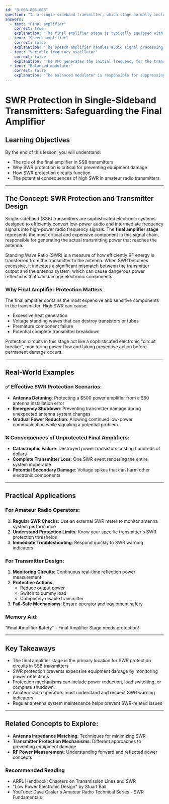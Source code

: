 ```yaml
---
id: "B-003-006-008"
question: "In a single-sideband transmitter, which stage normally includes a circuit providing protection from excessive SWR?"
answers:
  - text: "Final amplifier"
    correct: true
    explanation: "The final amplifier stage is typically equipped with SWR protection circuits because it represents the most expensive and vulnerable component in the transmitter. These protection circuits monitor the reflected power and can reduce output power, switch to a dummy load, or completely shut down the transmitter if the SWR becomes dangerously high, preventing potential damage to the expensive RF power transistors or tubes."
  - text: "Speech amplifier"
    correct: false
    explanation: "The speech amplifier handles audio signal processing and amplification, and is not responsible for RF power or antenna system protection. Its low-power electronic components would not typically include SWR protection circuits, as these are primarily concerned with signal voltage and current levels in the audio frequency range."
  - text: "Variable frequency oscillator"
    correct: false
    explanation: "The VFO generates the initial frequency for the transmitter and operates at very low power levels. It is not directly connected to the antenna system and would not require SWR protection. Its primary function is frequency generation, not power output or antenna matching."
  - text: "Balanced modulator"
    correct: false
    explanation: "The balanced modulator is responsible for suppressing the carrier and generating the single sideband signal. It operates at low power levels in the intermediate frequency (IF) stage and is not directly connected to the antenna system. SWR protection is not a function of this circuit."
---
```


# SWR Protection in Single-Sideband Transmitters: Safeguarding the Final Amplifier

## Learning Objectives
By the end of this lesson, you will understand:
- The role of the final amplifier in SSB transmitters
- Why SWR protection is critical for preventing equipment damage
- How SWR protection circuits function
- The potential consequences of high SWR in amateur radio transmitters

---

## The Concept: SWR Protection and Transmitter Design

Single-sideband (SSB) transmitters are sophisticated electronic systems designed to efficiently convert low-power audio and intermediate frequency signals into high-power radio frequency signals. The **final amplifier stage** represents the most critical and expensive component in this signal chain, responsible for generating the actual transmitting power that reaches the antenna.

Standing Wave Ratio (SWR) is a measure of how efficiently RF energy is transferred from the transmitter to the antenna. When SWR becomes excessive, it indicates a significant mismatch between the transmitter output and the antenna system, which can cause dangerous power reflections that can damage electronic components.

### Why Final Amplifier Protection Matters

The final amplifier contains the most expensive and sensitive components in the transmitter. High SWR can cause:
- Excessive heat generation
- Voltage standing waves that can destroy transistors or tubes
- Premature component failure
- Potential complete transmitter breakdown

Protection circuits in this stage act like a sophisticated electronic "circuit breaker", monitoring power flow and taking preventive action before permanent damage occurs.

---

## Real-World Examples

### ✅ Effective SWR Protection Scenarios:
- **Antenna Detuning**: Protecting a $500 power amplifier from a $50 antenna installation error
- **Emergency Shutdown**: Preventing transmitter damage during unexpected antenna system changes
- **Gradual Power Reduction**: Allowing continued low-power communication while signaling a potential problem

### ❌ Consequences of Unprotected Final Amplifiers:
- **Catastrophic Failure**: Destroyed power transistors costing hundreds of dollars
- **Complete Transmitter Loss**: One SWR event rendering the entire system inoperable
- **Potential Secondary Damage**: Voltage spikes that can harm other electronic components

---

## Practical Applications

### For Amateur Radio Operators:
1. **Regular SWR Checks**: Use an external SWR meter to monitor antenna system performance
2. **Understand Protection Limits**: Know your specific transmitter's SWR protection thresholds
3. **Immediate Troubleshooting**: Respond quickly to SWR warning indicators

### For Transmitter Design:
1. **Monitoring Circuits**: Continuous real-time reflection power measurement
2. **Protective Actions**: 
   - Reduce output power
   - Switch to dummy load
   - Completely disable transmitter
3. **Fail-Safe Mechanisms**: Ensure operator and equipment safety

### Memory Aid:
"**F**inal **A**mplifier **S**afety" - Final Amplifier Stage needs protection!

---

## Key Takeaways

- The final amplifier stage is the primary location for SWR protection circuits in SSB transmitters
- SWR protection prevents expensive equipment damage by monitoring power reflections
- Protection mechanisms can include power reduction, load switching, or complete shutdown
- Amateur radio operators must understand and respect SWR warning indicators
- Regular antenna system maintenance helps prevent SWR-related issues

---

## Related Concepts to Explore:
- **Antenna Impedance Matching**: Techniques for minimizing SWR
- **Transmitter Protection Mechanisms**: Different approaches to preventing equipment damage
- **RF Power Measurement**: Understanding forward and reflected power concepts

### Recommended Reading
- ARRL Handbook: Chapters on Transmission Lines and SWR
- "Low Power Electronic Design" by Stuart Ball
- YouTube: Dave Casler's Amateur Radio Technical Series - SWR Fundamentals